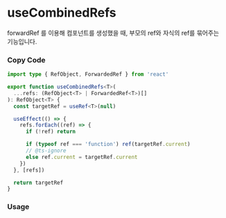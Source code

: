
<BackTop />

# useCombinedRefs

forwardRef 를 이용해 컴포넌트를 생성했을 때, 부모의 ref와 자식의 ref를 묶어주는 기능입니다.

<div className="steps">

### Copy Code

```ts filename="services/hooks/index.tsx"
import type { RefObject, ForwardedRef } from 'react'

export function useCombinedRefs<T>(
  ...refs: (RefObject<T> | ForwardedRef<T>)[]
): RefObject<T> {
  const targetRef = useRef<T>(null)

  useEffect(() => {
    refs.forEach((ref) => {
      if (!ref) return

      if (typeof ref === 'function') ref(targetRef.current)
      // @ts-ignore
      else ref.current = targetRef.current
    })
  }, [refs])

  return targetRef
}
```

### Usage

</div>

<Comment />
